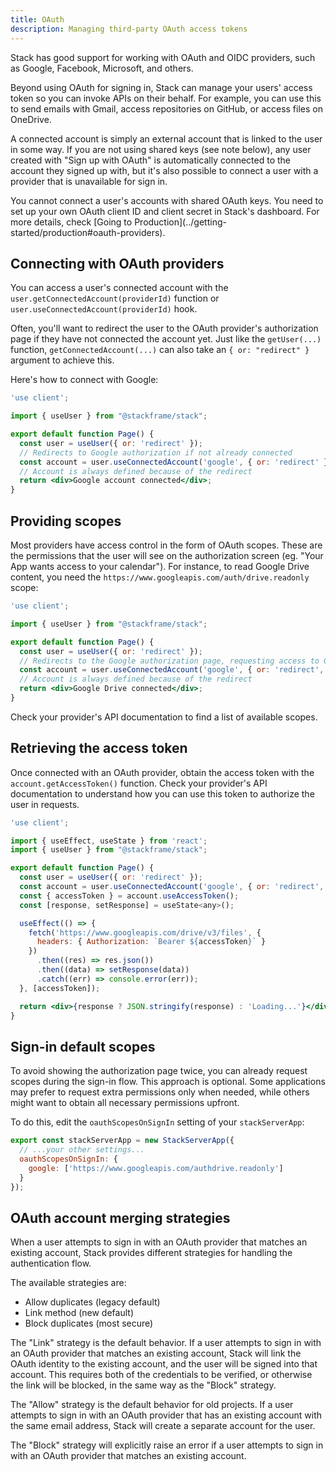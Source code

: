 ```yaml
---
title: OAuth
description: Managing third-party OAuth access tokens
---
```


Stack has good support for working with OAuth and OIDC providers, such as Google, Facebook, Microsoft, and others.

Beyond using OAuth for signing in, Stack can manage your users' access token so you can invoke APIs on their behalf. For example, you can use this to send emails with Gmail, access repositories on GitHub, or access files on OneDrive.

A connected account is simply an external account that is linked to the user in some way. If you are not using shared keys (see note below), any user created with "Sign up with OAuth" is automatically connected to the account they signed up with, but it's also possible to connect a user with a provider that is unavailable for sign in.

<Info>
  You cannot connect a user's accounts with shared OAuth keys. You need to set up your own OAuth client ID and client secret in Stack's dashboard. For more details, check [Going to Production](../getting-started/production#oauth-providers).
</Info>

## Connecting with OAuth providers

You can access a user's connected account with the `user.getConnectedAccount(providerId)` function or `user.useConnectedAccount(providerId)` hook.

Often, you'll want to redirect the user to the OAuth provider's authorization page if they have not connected the account yet. Just like the `getUser(...)` function, `getConnectedAccount(...)` can also take an `{ or: "redirect" }` argument to achieve this.

Here's how to connect with Google:

```jsx
'use client';

import { useUser } from "@stackframe/stack";

export default function Page() {
  const user = useUser({ or: 'redirect' });
  // Redirects to Google authorization if not already connected
  const account = user.useConnectedAccount('google', { or: 'redirect' });
  // Account is always defined because of the redirect
  return <div>Google account connected</div>;
}
```


## Providing scopes

Most providers have access control in the form of OAuth scopes. These are the permissions that the user will see on the authorization screen (eg. "Your App wants access to your calendar"). For instance, to read Google Drive content, you need the `https://www.googleapis.com/auth/drive.readonly` scope:

```jsx
'use client';

import { useUser } from "@stackframe/stack";

export default function Page() {
  const user = useUser({ or: 'redirect' });
  // Redirects to the Google authorization page, requesting access to Google Drive
  const account = user.useConnectedAccount('google', { or: 'redirect', scopes: ['https://www.googleapis.com/authdrive.readonly'] });
  // Account is always defined because of the redirect
  return <div>Google Drive connected</div>;
}
```

Check your provider's API documentation to find a list of available scopes.

## Retrieving the access token

Once connected with an OAuth provider, obtain the access token with the `account.getAccessToken()` function. Check your provider's API documentation to understand how you can use this token to authorize the user in requests.

```jsx
'use client';

import { useEffect, useState } from 'react';
import { useUser } from "@stackframe/stack";

export default function Page() {
  const user = useUser({ or: 'redirect' });
  const account = user.useConnectedAccount('google', { or: 'redirect', scopes: ['https://www.googleapis.com/auth/drive.readonly'] });
  const { accessToken } = account.useAccessToken();
  const [response, setResponse] = useState<any>();

  useEffect(() => {
    fetch('https://www.googleapis.com/drive/v3/files', {
      headers: { Authorization: `Bearer ${accessToken}` }
    })
      .then((res) => res.json())
      .then((data) => setResponse(data))
      .catch((err) => console.error(err));
  }, [accessToken]);

  return <div>{response ? JSON.stringify(response) : 'Loading...'}</div>;
}
```

## Sign-in default scopes

To avoid showing the authorization page twice, you can already request scopes during the sign-in flow. This approach is optional. Some applications may prefer to request extra permissions only when needed, while others might want to obtain all necessary permissions upfront.

To do this, edit the `oauthScopesOnSignIn` setting of your `stackServerApp`:

```jsx title='stack/server.ts'
export const stackServerApp = new StackServerApp({
  // ...your other settings...
  oauthScopesOnSignIn: {
    google: ['https://www.googleapis.com/authdrive.readonly']
  }
});
```

## OAuth account merging strategies

When a user attempts to sign in with an OAuth provider that matches an existing account, Stack provides different strategies for handling the authentication flow.

The available strategies are:

- Allow duplicates (legacy default)
- Link method (new default)
- Block duplicates (most secure)

The "Link" strategy is the default behavior. If a user attempts to sign in with an OAuth provider that matches an existing account, Stack will link the OAuth identity to the existing account, and the user will be signed into that account.
This requires both of the credentials to be verified, or otherwise the link will be blocked, in the same way as the "Block" strategy.

The "Allow" strategy is the default behavior for old projects. If a user attempts to sign in with an OAuth provider that has an existing account with the same email address, Stack will create a separate account for the user.

The "Block" strategy will explicitly raise an error if a user attempts to sign in with an OAuth provider that matches an existing account.
